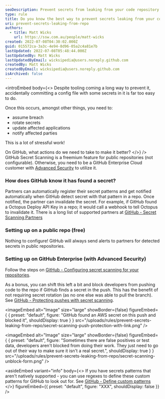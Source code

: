 ```yaml
---
seoDescription: Prevent secrets from leaking from your code repository by utilizing GitHub's Secret Scanning feature for public repositories or GitHub Enterprise with Advanced Security.
type: rule
title: Do you know the best way to prevent secrets leaking from your code repository?
uri: prevent-secrets-leaking-from-repo
authors:
  - title: Matt Wicks
    url: https://ssw.com.au/people/matt-wicks
created: 2022-07-08T04:30:02.000Z
guid: 015572ca-3a3c-4e94-8d96-05a2c4a81e7b
lastUpdated: 2022-07-08T05:48:44.000Z
lastUpdatedBy: Matt Wicks
lastUpdatedByEmail: wicksipedia@users.noreply.github.com
createdBy: Matt Wicks
createdByEmail: wicksipedia@users.noreply.github.com
isArchived: false
---
```


<introEmbed
  body={<>
Despite tooling coming a long way to prevent it, accidentally committing a config file with some secrets in it is far too easy to do.

<introYoutube url="https://www.youtube.com/embed/CY1_trMEJuM" description="Figure: Up to 2022, GitHub had detected more than 700,000 secrets across thousands of private repositories using secret scanning for GitHub Advanced Security." />

Once this occurs, amongst other things, you need to:

- assume breach
- rotate secrets
- update affected applications
- notify affected parties

This is a lot of stressful work!

On GitHub, what actions do we need to take to make it better?
  </>}
/>
GitHub Secret Scanning is a freemium feature for public repositories (not configurable). Otherwise, you need to be a GitHub Enterprise Cloud customer with [Advanced Security](https://github.com/features/security) to utilize it.

### How does GitHub know it has found a secret?

Partners can automatically register their secret patterns and get notified automatically when GitHub detect secret with that pattern in a repo. Once notified, the partner can invalidate the secret. For example, if GitHub found a Octopus Deploy API Key in a repo; it would call a webhook to tell Octopus to invalidate it. There is a long list of supported partners at [GitHub - Secret Scanning Partners](https://docs.github.com/en/enterprise-cloud@latest/code-security/secret-scanning/secret-scanning-patterns)

### Setting up on a public repo (free)

Nothing to configure! GitHub will always send alerts to partners for detected secrets in public repositories.

### Setting up on GitHub Enterprise (with Advanced Security)

Follow the steps on [GitHub - Configuring secret scanning for your repositories](https://docs.github.com/en/enterprise-cloud@latest/code-security/secret-scanning/configuring-secret-scanning-for-your-repositories).

As a bonus, you can shift this left a bit and block developers from pushing code to the repo if GitHub finds a secret in the push. This has the benefit of not requiring secret rotation (as no one else was able to pull the branch). See [GitHub - Protecting pushes with secret scanning](https://docs.github.com/en/enterprise-cloud@latest/code-security/secret-scanning/protecting-pushes-with-secret-scanning).


<imageEmbed
  alt="Image"
  size="large"
  showBorder={false}
  figureEmbed={ {
    preset: "default",
    figure: "GitHub found an AWS secret on this push and blocked it",
    shouldDisplay: true
  } }
  src="/uploads/rules/prevent-secrets-leaking-from-repo/secret-scanning-push-protection-with-link.png"
/>


<imageEmbed
  alt="Image"
  size="large"
  showBorder={false}
  figureEmbed={ {
    preset: "default",
    figure: "Sometimes there are false positives or test data, developers aren't blocked from doing their work. They just need to go out of their way to make sure it isn't a real secret.",
    shouldDisplay: true
  } }
  src="/uploads/rules/prevent-secrets-leaking-from-repo/secret-scanning-unblock-form.png"
/>

<asideEmbed
  variant="info"
  body={<>
    If you have secrets patterns that aren't natively supported - you can use regexes to define these custom patterns for GitHub to look out for. See [GitHub - Define custom patterns](https://docs.github.com/en/enterprise-cloud@latest/code-security/secret-scanning/defining-custom-patterns-for-secret-scanning)
  </>}
  figureEmbed={{
    preset: "default",
    figure: "XXX",
    shouldDisplay: false
  }}
/>
